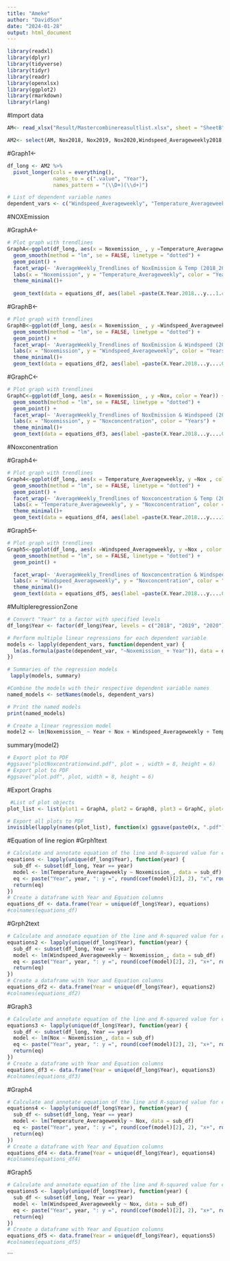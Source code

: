 ---
title: "Ameke"
author: "DavidSon"
date: "2024-01-28"
output: html_document
---

```{r plot_code, echo=FALSE}
library(readxl)
library(dplyr)
library(tidyverse)
library(tidyr)
library(readr)
library(openxlsx)
library(ggplot2)
library(rmarkdown)
library(rlang)
```


#Import data

```{r}
AM<- read_xlsx("Result/Mastercombinereasultlist.xlsx", sheet = "SheetB")
```

```{r}
AM2<- select(AM, Nox2018, Nox2019, Nox2020,Windspeed_Averageweekly2018, Temperature_Averageweekly2018, Windspeed_Averageweekly2019, Temperature_Averageweekly2019,Windspeed_Averageweekly2020, Temperature_Averageweekly2020, Noxemission_2018, Noxemission_2019, Noxemission_2020)
```




#Graph1<-
```{r}
df_long <- AM2 %>%
  pivot_longer(cols = everything(),
               names_to = c(".value", "Year"),
               names_pattern = "(\\D+)(\\d+)")
```

```{r}
# List of dependent variable names
dependent_vars <- c("Windspeed_Averageweekly", "Temperature_Averageweekly", "Nox")
```

#NOXEmission

#GraphA<-
```{r}
# Plot graph with trendlines
GraphA<-ggplot(df_long, aes(x = Noxemission_ , y =Temperature_Averageweekly, color = Year)) +
  geom_smooth(method = "lm", se = FALSE, linetype = "dotted") +
  geom_point() +
  facet_wrap(~ 'AverageWeekly_Trendlines of NoxEmission & Temp (2018_2020)', scales = "free_y") +
  labs(x = "Noxemission", y = "Temperature_Averageweekly", color = "Years") +
  theme_minimal()+
  
  geom_text(data = equations_df, aes(label =paste(X.Year.2018...y...1.45.x..47.42.R.2...0.81.,X.Year.2019...y...1.49.x..50.56.R.2...0.83.,X.Year.2020...y...0.93.x..28.15.R.2...0.55.),x = Inf, y = -Inf, hjust = 1, vjust = 0), size = 2.5)
```



#GraphB<-
```{r}
# Plot graph with trendlines
GraphB<-ggplot(df_long, aes(x = Noxemission_ , y =Windspeed_Averageweekly, color = Year)) +
  geom_smooth(method = "lm", se = FALSE, linetype = "dotted") +
  geom_point() +
  facet_wrap(~ 'AverageWeekly_Trendlines of NoxEmission & Windspeed (2018_2020)', scales = "free_y") +
  labs(x = "Noxemission", y = "Windspeed_Averageweekly", color = "Years") +
  theme_minimal()+
  geom_text(data = equations_df2, aes(label =paste(X.Year.2018...y....0.02.x..2.83.R.2...0.09.,X.Year.2019...y....0.05.x..4.31.R.2...0.36.,X.Year.2020...y....0.05.x..4.38.R.2...0.3.),x = Inf, y = -Inf, hjust = 1, vjust = 0), size = 2.5)
```
#GraphC<-
```{r}
# Plot graph with trendlines
GraphC<-ggplot(df_long, aes(x = Noxemission_ , y =Nox, color = Year)) +
  geom_smooth(method = "lm", se = FALSE, linetype = "dotted") +
  geom_point() +
  facet_wrap(~ 'AverageWeekly_Trendlines of NoxEmission & Windspeed (2018_2020)', scales = "free_y") +
  labs(x = "Noxemission", y = "Noxconcentration", color = "Years") +
  theme_minimal()+
  geom_text(data = equations_df3, aes(label =paste(X.Year.2018...y....0.06.x..3.41.R.2...0.43.,X.Year.2019...y....0.05.x..2.72.R.2...0.4.,X.Year.2020...y....0.02.x..1.26.R.2...0.46.),x = Inf, y = -Inf, hjust = 1, vjust = 0), size = 2.5)
```









#Noxconentration

#Graph4<-
```{r}
# Plot graph with trendlines
Graph4<-ggplot(df_long, aes(x = Temperature_Averageweekly, y =Nox , color = Year)) +
  geom_smooth(method = "lm", se = FALSE, linetype = "dotted") +
  geom_point() +
  facet_wrap(~ 'AverageWeekly_Trendlines of Noxconcentration & Temp (2018_2020)', scales = "free_y") +
  labs(x = "Temperature_Averageweekly", y = "Noxconcentration", color = "Years") +
  theme_minimal()+
  geom_text(data = equations_df4, aes(label =paste(X.Year.2018...y....13.41.x..20.97.R.2...0.65.,X.Year.2019...y....15.31.x..20.46.R.2...0.5.,X.Year.2020...y....32.44.x..23.44.R.2...0.59.),x = Inf, y = -Inf, hjust = 1, vjust = 0), size = 2.5)
```

#Graph5<-
```{r}
# Plot graph with trendlines
Graph5<-ggplot(df_long, aes(x =Windspeed_Averageweekly, y =Nox , color = Year)) +
  geom_smooth(method = "lm", se = FALSE, linetype = "dotted") +
  geom_point() +

  facet_wrap(~ 'AverageWeekly_Trendlines of Noxconcentration & Windspeed (2018_2020)', scales = "free_y") +
  labs(x = "Windspeed_Averageweekly", y = "Noxconcentration", color = "Years") +
  theme_minimal()+
  geom_text(data = equations_df5, aes(label =paste(X.Year.2018...y....0.07.x..2.19.R.2...0.01.,X.Year.2019...y...0.28.x..1.98.R.2...0.06.,X.Year.2020...y...1.72.x..1.51.R.2...0.28.),x = Inf, y = -Inf, hjust = 1, vjust = 0), size = 2.5)

```

#MultipleregressionZone

```{r}
# Convert "Year" to a factor with specified levels
df_long$Year <- factor(df_long$Year, levels = c("2018", "2019", "2020"))
```

```{r}
# Perform multiple linear regressions for each dependent variable
models <- lapply(dependent_vars, function(dependent_var) {
  lm(as.formula(paste(dependent_var, "~Noxemission_ + Year")), data = df_long)
})

```

```{r}
# Summaries of the regression models
 lapply(models, summary)
```

```{r}
#Combine the models with their respective dependent variable names
named_models <- setNames(models, dependent_vars)

# Print the named models
print(named_models)
```
```{r}
# Create a linear regression model
model2 <- lm(Noxemission_ ~ Year + Nox + Windspeed_Averageweekly + Temperature_Averageweekly, data = df_long)


```
summary(model2)









```{r}
# Export plot to PDF
#ggsave("plotNoxcentrationwind.pdf", plot = , width = 8, height = 6)
# Export plot to PDF
#ggsave("plot.pdf", plot, width = 8, height = 6)
```


#Export Graphs

```{r}
 #List of plot objects
plot_list <- list(plot1 = GraphA, plot2 = GraphB, plot3 = GraphC, plot4=Graph4, plot5=Graph5)

# Export all plots to PDF
invisible(lapply(names(plot_list), function(x) ggsave(paste0(x, ".pdf"), plot = plot_list[[x]], width = 8, height = 6)))

```





#Equation of line region
#Grph1text
```{r}
# Calculate and annotate equation of the line and R-squared value for each year
equations <- lapply(unique(df_long$Year), function(year) {
  sub_df <- subset(df_long, Year == year)
  model <- lm(Temperature_Averageweekly ~ Noxemission_, data = sub_df)
  eq <- paste("Year", year, ": y =", round(coef(model)[2], 2), "x", round(coef(model)[1], 2), "R^2 =", round(summary(model)$r.squared, 2))
  return(eq)
})
# Create a dataframe with Year and Equation columns
equations_df <- data.frame(Year = unique(df_long$Year), equations)
#colnames(equations_df)
```

#Grph2text
```{r}
# Calculate and annotate equation of the line and R-squared value for each year
equations2 <- lapply(unique(df_long$Year), function(year) {
  sub_df <- subset(df_long, Year == year)
  model <- lm(Windspeed_Averageweekly ~ Noxemission_, data = sub_df)
  eq <- paste("Year", year, ": y =", round(coef(model)[2], 2), "x+", round(coef(model)[1], 2), "R^2 =", round(summary(model)$r.squared, 2))
  return(eq)
})
# Create a dataframe with Year and Equation columns
equations_df2 <- data.frame(Year = unique(df_long$Year), equations2)
#colnames(equations_df2)

```

#Graph3
```{r}
# Calculate and annotate equation of the line and R-squared value for each year
equations3 <- lapply(unique(df_long$Year), function(year) {
  sub_df <- subset(df_long, Year == year)
  model <- lm(Nox ~ Noxemission_, data = sub_df)
  eq <- paste("Year", year, ": y =", round(coef(model)[2], 2), "x+", round(coef(model)[1], 2), "R^2 =", round(summary(model)$r.squared, 2))
  return(eq)
})
# Create a dataframe with Year and Equation columns
equations_df3 <- data.frame(Year = unique(df_long$Year), equations3)
#colnames(equations_df3)

```


#Graph4
```{r}
# Calculate and annotate equation of the line and R-squared value for each year
equations4 <- lapply(unique(df_long$Year), function(year) {
  sub_df <- subset(df_long, Year == year)
  model <- lm(Temperature_Averageweekly ~ Nox, data = sub_df)
  eq <- paste("Year", year, ": y =", round(coef(model)[2], 2), "x+", round(coef(model)[1], 2), "R^2 =", round(summary(model)$r.squared, 2))
  return(eq)
})
# Create a dataframe with Year and Equation columns
equations_df4 <- data.frame(Year = unique(df_long$Year), equations4)
#colnames(equations_df4)

```

#Graph5
```{r}
# Calculate and annotate equation of the line and R-squared value for each year
equations5 <- lapply(unique(df_long$Year), function(year) {
  sub_df <- subset(df_long, Year == year)
  model <- lm(Windspeed_Averageweekly ~ Nox, data = sub_df)
  eq <- paste("Year", year, ": y =", round(coef(model)[2], 2), "x+", round(coef(model)[1], 2), "R^2 =", round(summary(model)$r.squared, 2))
  return(eq)
})
# Create a dataframe with Year and Equation columns
equations_df5 <- data.frame(Year = unique(df_long$Year), equations5)
#colnames(equations_df5)

```



```





